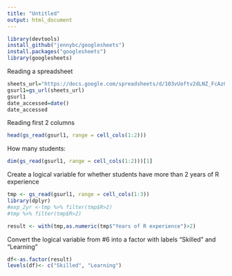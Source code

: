 ```yaml
---
title: "Untitled"
output: html_document
---
```



```r
library(devtools)
install_github("jennybc/googlesheets")
install.packages("googlesheets")
library(googlesheets)
```

Reading a spreadsheet
```r
sheets_url="https://docs.google.com/spreadsheets/d/103vUoftv2dLNZ_FcAz08b5ptIkWN4W2RaFn7VF39FJ8/edit#gid=0"
gsurl1=gs_url(sheets_url)
gsurl1
date_accessed=date()
date_accessed

```
Reading first 2 columns

```r
head(gs_read(gsurl1, range = cell_cols(1:2)))
```

How many students:
```r
dim(gs_read(gsurl1, range = cell_cols(1:2)))[1]
```

Create a logical variable for whether students have more than 2 years of R experience
```r

tmp <- gs_read(gsurl1, range = cell_cols(1:3))
library(dplyr)
#exp_2yr <-tmp %>% filter(tmp$R>2)
#tmp %>% filter(tmp$R>2)

result <- with(tmp,as.numeric(tmp$"Years of R experience")>2)

```
Convert the logical variable from #6 into a factor with labels "Skilled" and "Learning"

```r

df<-as.factor(result)
levels(df)<- c("Skilled", "Learning")


```







